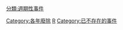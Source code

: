 [[分類:週期性事件|分類:週期性事件]]
[[Category:各年廢除|Category:各年廢除]]
[[Category:各年份事件|R]]
[[Category:已不存在的事件|Category:已不存在的事件]]